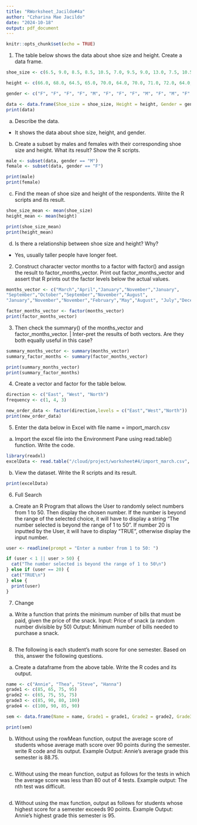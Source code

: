 ```yaml
---
title: "RWorksheet_Jacildo#4a"
author: "Czharina Mae Jacildo"
date: "2024-10-18"
output: pdf_document
---
```


```r
knitr::opts_chunk$set(echo = TRUE)
```

1. The table below shows the data about shoe size and height. Create a data frame.

``` r
shoe_size <- c(6.5, 9.0, 8.5, 8.5, 10.5, 7.0, 9.5, 9.0, 13.0, 7.5, 10.5, 8.5, 12.0, 10.5, 13.0, 11.5, 8.5, 5.0, 10.0, 6.5, 7.5, 8.5, 10.5, 8.5, 10.5, 11.0, 9.0, 13.0)

height <- c(66.0, 68.0, 64.5, 65.0, 70.0, 64.0, 70.0, 71.0, 72.0, 64.0, 74.5, 67.0, 71.0, 71.0, 77.0, 72.0, 59.0, 62.0, 72.0, 66.0, 64.0, 67.0, 73.0, 69.0, 72.0, 70.0, 69.0, 70.0)

gender <- c("F", "F", "F", "F", "M", "F", "F", "F", "M", "F", "M", "F", "M", "M", "M", "M", "F", "F", "M", "F", "F", "M", "M", "F", "M", "M", "M", "M")

data <- data.frame(Shoe_size = shoe_size, Height = height, Gender = gender)
print(data)
```

a. Describe the data.
- It shows the data about shoe size, height, and gender.

b. Create a subset by males and females with their corresponding shoe size and height.
What its result? Show the R scripts.

``` r
male <- subset(data, gender == "M")
female <- subset(data, gender == "F")

print(male)
print(female)
```

c. Find the mean of shoe size and height of the respondents. Write the R scripts and its
result.
``` r
shoe_size_mean <- mean(shoe_size)
height_mean <- mean(height)

print(shoe_size_mean)
print(height_mean)
```

d. Is there a relationship between shoe size and height? Why?
- Yes, usually taller people have longer feet.

2. Construct character vector months to a factor with factor() and assign the result to factor_months_vector. Print out factor_months_vector and assert that R prints out
the factor levels below the actual values.

``` r
months_vector <- c("March","April","January","November","January",
"September","October","September","November","August",
"January","November","November","February","May","August", "July","December","August","August","September","November","February","April")

factor_months_vector <- factor(months_vector)
print(factor_months_vector)
```

3. Then check the summary() of the months_vector and factor_months_vector. | Inter-pret the results of both vectors. Are they both equally useful in this case?

``` r
summary_months_vector <- summary(months_vector)
summary_factor_months <- summary(factor_months_vector)

print(summary_months_vector)
print(summary_factor_months)
```

4. Create a vector and factor for the table below.
``` r
direction <- c("East", "West", "North")
frequency <- c(1, 4, 3)

new_order_data <- factor(direction,levels = c("East","West","North"))
print(new_order_data)
```

5. Enter the data below in Excel with file name = import_march.csv

a. Import the excel file into the Environment Pane using read.table() function.
Write the code.

``` r
library(readxl)
excelData <- read.table("/cloud/project/worksheet#4/import_march.csv", header = TRUE, sep = ",")
```

b. View the dataset. Write the R scripts and its result.
``` r
print(excelData)
```

6. Full Search
a. Create an R Program that allows the User to randomly select numbers from 1 to 50. Then display the chosen number. If the number is beyond the range of the selected choice, it will have to display a string “The number selected is beyond the range of 1 to 50”. If number 20 is inputted by the User, it will have to display “TRUE”, otherwise display the input number.

```r
user <- readline(prompt = "Enter a number from 1 to 50: ")

if (user < 1 || user > 50) {
  cat("The number selected is beyond the range of 1 to 50\n")
} else if (user == 20) {
  cat("TRUE\n")
} else {
  print(user)
}
```

7. Change
a. Write a function that prints the minimum number of bills that must be paid, given the
price of the snack.
Input: Price of snack (a random number divisible by 50) Output: Minimum number of bills needed to purchase a snack.

```r

```

8. The following is each student’s math score for one semester. Based on this, answer the
following questions.

a. Create a dataframe from the above table. Write the R codes and its output.

```r
name <- c("Annie", "Thea", "Steve", "Hanna")
grade1 <- c(85, 65, 75, 95) 
grade2 <- c(65, 75, 55, 75)
grade3 <- c(85, 90, 80, 100)
grade4 <- c(100, 90, 85, 90)

sem <- data.frame(Name = name, Grade1 = grade1, Grade2 = grade2, Grade3 = grade3, Grade4 = grade4)

print(sem)
```

b. Without using the rowMean function, output the average score of students whose average math score over 90 points during the semester. write R code and its output.
Example Output: Annie’s average grade this semester is 88.75.

```r

```

c. Without using the mean function, output as follows for the tests in which the average score was less than 80 out of 4 tests. Example output: The nth test was difficult.
```r

```

d. Without using the max function, output as follows for students whose highest score for a semester exceeds 90 points.
Example Output: Annie’s highest grade this semester is 95.
```r

```

